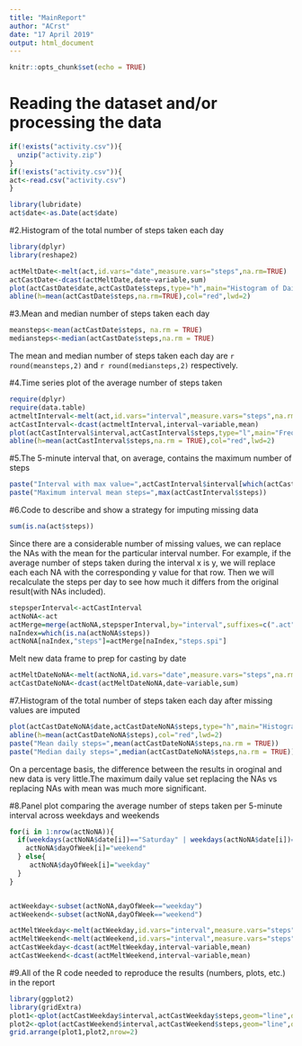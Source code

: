 ```yaml
---
title: "MainReport"
author: "ACrst"
date: "17 April 2019"
output: html_document
---
```


```r
knitr::opts_chunk$set(echo = TRUE)
```

# Reading the dataset and/or processing the data
```r
if(!exists("activity.csv")){
  unzip("activity.zip")
}
if(!exists("activity.csv")){
act<-read.csv("activity.csv")
}

library(lubridate)
act$date<-as.Date(act$date)
```
#2.Histogram of the total number of steps taken each day
```r
library(dplyr)
library(reshape2)

actMeltDate<-melt(act,id.vars="date",measure.vars="steps",na.rm=TRUE)
actCastDate<-dcast(actMeltDate,date~variable,sum)
plot(actCastDate$date,actCastDate$steps,type="h",main="Histogram of Daily steps",xlab="Date",ylab="Steps per day",col="green",lwd=8)
abline(h=mean(actCastDate$steps,na.rm=TRUE),col="red",lwd=2)

```

#3.Mean and median number of steps taken each day
```r
meansteps<-mean(actCastDate$steps, na.rm = TRUE)
mediansteps<-median(actCastDate$steps,na.rm = TRUE)

```
The mean and median number of steps taken each day are `r round(meansteps,2)` and `r round(mediansteps,2)` respectively.

#4.Time series plot of the average number of steps taken
```r
require(dplyr)
require(data.table)
actmeltInterval<-melt(act,id.vars="interval",measure.vars="steps",na.rm=TRUE)
actCastInterval<-dcast(actmeltInterval,interval~variable,mean)
plot(actCastInterval$interval,actCastInterval$steps,type="l",main="Frequency of steps taken at each interval",xlab="Interval ID", ylab="Steps",col="blue",lwd=2)
abline(h=mean(actCastInterval$steps,na.rm = TRUE),col="red",lwd=2)
```

#5.The 5-minute interval that, on average, contains the maximum number of steps
```r


paste("Interval with max value=",actCastInterval$interval[which(actCastInterval$steps==max(actCastInterval$steps))])
paste("Maximum interval mean steps=",max(actCastInterval$steps))
```

#6.Code to describe and show a strategy for imputing missing data
```r
sum(is.na(act$steps))

```
Since there are a considerable number of missing values, we can replace the NAs with the mean for the particular interval number. For example, if the average number of steps taken during the interval x is y, we will replace each each NA with the corresponding y value for that row. Then we will recalculate the steps per day to see how much it differs  from the original result(with NAs included).

```r
stepsperInterval<-actCastInterval
actNoNA<-act
actMerge=merge(actNoNA,stepsperInterval,by="interval",suffixes=c(".act",".spi"))
naIndex=which(is.na(actNoNA$steps))
actNoNA[naIndex,"steps"]=actMerge[naIndex,"steps.spi"]


```
Melt new data frame to prep for casting by date
```r
actMeltDateNoNA<-melt(actNoNA,id.vars="date",measure.vars="steps",na.rm=FALSE)
actCastDateNoNA<-dcast(actMeltDateNoNA,date~variable,sum)

```
#7.Histogram of the total number of steps taken each day after missing values are imputed

```r
plot(actCastDateNoNA$date,actCastDateNoNA$steps,type="h",main="Histogram of Daily steps (Imputed NA values)",xlab="Date",ylab="Steps",col="gray",lwd=8)
abline(h=mean(actCastDateNoNA$steps),col="red",lwd=2)
paste("Mean daily steps=",mean(actCastDateNoNA$steps,na.rm = TRUE))
paste("Median daily steps=",median(actCastDateNoNA$steps,na.rm = TRUE))

```
On a percentage basis, the difference between the results in oroginal and new data is very little.The maximum daily value set replacing the NAs vs replacing NAs with mean was much more significant.

#8.Panel plot comparing the average number of steps taken per 5-minute interval across weekdays and weekends

```r
for(i in 1:nrow(actNoNA)){
  if(weekdays(actNoNA$date[i])=="Saturday" | weekdays(actNoNA$date[i])=="Sunday"){
    actNoNA$dayOfWeek[i]="weekend"
  } else{
     actNoNA$dayOfWeek[i]="weekday"
  }
}


actWeekday<-subset(actNoNA,dayOfWeek=="weekday")
actWeekend<-subset(actNoNA,dayOfWeek=="weekend")

actMeltWeekday<-melt(actWeekday,id.vars="interval",measure.vars="steps")
actMeltWeekend<-melt(actWeekend,id.vars="interval",measure.vars="steps")
actCastWeekday<-dcast(actMeltWeekday,interval~variable,mean)
actCastWeekend<-dcast(actMeltWeekend,interval~variable,mean)
```

#9.All of the R code needed to reproduce the results (numbers, plots, etc.) in the report
```r
library(ggplot2)
library(gridExtra)
plot1<-qplot(actCastWeekday$interval,actCastWeekday$steps,geom="line",data=actCastWeekday,type="bar",main="Steps by Interval-Weekday",xlab="Interval ID", ylab="Number of Steps")
plot2<-qplot(actCastWeekend$interval,actCastWeekend$steps,geom="line",data=actCastWeekend,type="bar",main="Steps by Interval-Weekend",xlab="Interval ID", ylab="Number of Steps")
grid.arrange(plot1,plot2,nrow=2)

```

